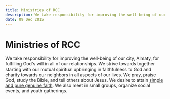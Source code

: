 ```yaml
---
title: Ministries of RCC
description: We take responsibility for improving the well-being of our city, Almaty, for fulfilling God's will in all of our relationships.
date: 09 Dec 2015
---
```


# Ministries of RCC

We take responsibility for improving the well-being of our city, Almaty, for fulfilling God's will in all of our relationships. We strive towards together starting with our mutual spiritual upbringing in faithfulness to God and charity towards our neighbors in all aspects of our lives. We pray, praise God, study the Bible, and tell others about Jesus. We desire to attain [simple and pure genuine faith](/doctrine.html). We also meet in small groups, organize social events, and youth gatherings.
